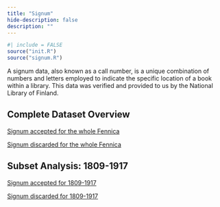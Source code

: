 ```yaml
---
title: "Signum"
hide-description: false
description: ""
---
```


```r
#| include = FALSE
source("init.R")
source("signum.R")
```

A signum data, also known as a call number, is a unique combination of numbers and letters employed to indicate the specific location of a book within a library. This data was verified and provided to us by the National Library of Finland.

## Complete Dataset Overview

[Signum accepted for the whole Fennica](dataTable/data_table.html?path=https://a3s.fi/swift/v1/AUTH_3c0ccb602fa24298a6fe3ae224ca022f/fennica-container/output.tables/output.tables/signum_accepted.csv)

[Signum discarded for the whole Fennica](dataTable/data_table.html?path=https://a3s.fi/swift/v1/AUTH_3c0ccb602fa24298a6fe3ae224ca022f/fennica-container/output.tables/signum_discarded.csv)

## Subset Analysis: 1809-1917

[Signum accepted for 1809-1917](dataTable/data_table.html?path=https://a3s.fi/swift/v1/AUTH_3c0ccb602fa24298a6fe3ae224ca022f/fennica-container/output.tables/signum_accepted_19.csv)

[Signum discarded for 1809-1917](dataTable/data_table.html?path=https://a3s.fi/swift/v1/AUTH_3c0ccb602fa24298a6fe3ae224ca022f/fennica-container/output.tables/signum_discarded_19.csv)
